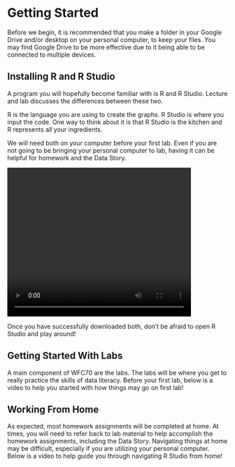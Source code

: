 # Getting Started {-}

Before we begin, it is recommended that you make a folder in your Google Drive and/or desktop on your personal computer, to keep your files. You may find Google Drive to be more effective due to it being able to be connected to multiple devices. 

## Installing R and R Studio

A program you will hopefully become familiar with is R and R Studio. Lecture and lab discusses the differences between these two.

R is the language you are using to create the graphs. R Studio is where you input the code. One way to think about it is that R Studio is the kitchen and R represents all your ingredients.

We will need both on your computer before your first lab. Even if you are not going to be bringing your personal computer to lab, having it can be helpful for homework and the Data Story.

<video width="420" height="340" controls loop="">
  <source src="https://github.com/rahhernandez/wfc70/raw/refs/heads/main/Draft%202.mov">
</video>

Once you have successfully downloaded both, don't be afraid to open R Studio and play around!

## Getting Started With Labs

A main component of WFC70 are the labs. The labs will be where you get to really practice the skills of data literacy. Before your first lab, below is a video to help you started with how things may go on first lab! 

## Working From Home

As expected, most homework assignments will be completed at home. At times, you will need to refer back to lab material to help accomplish the homework assignments, including the Data Story. Navigating things at home may be difficult, especially if you are utilizing your personal computer. Below is a video to help guide you through navigating R Studio from home! 

